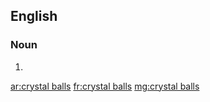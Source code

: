 ==English==

===Noun===
{{head|en|noun plural form|head=[[crystal]] [[balls]]}}

# {{plural of|crystal ball|lang=en}}

[[ar:crystal balls]]
[[fr:crystal balls]]
[[mg:crystal balls]]